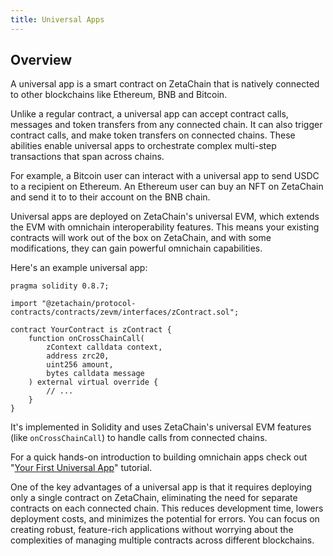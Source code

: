 ```yaml
---
title: Universal Apps
---
```



## Overview

A universal app is a smart contract on ZetaChain that is natively connected to
other blockchains like Ethereum, BNB and Bitcoin.

Unlike a regular contract, a universal app can accept contract calls, messages
and token transfers from any connected chain. It can also trigger contract
calls, and make token transfers on connected chains. These abilities enable
universal apps to orchestrate complex multi-step transactions that span across
chains.

For example, a Bitcoin user can interact with a universal app to send USDC to a
recipient on Ethereum. An Ethereum user can buy an NFT on ZetaChain and send it
to to their account on the BNB chain.

Universal apps are deployed on ZetaChain's universal EVM, which extends the EVM
with omnichain interoperability features. This means your existing contracts
will work out of the box on ZetaChain, and with some modifications, they can
gain powerful omnichain capabilities.

Here's an example universal app:

```solidity
pragma solidity 0.8.7;

import "@zetachain/protocol-contracts/contracts/zevm/interfaces/zContract.sol";

contract YourContract is zContract {
    function onCrossChainCall(
        zContext calldata context,
        address zrc20,
        uint256 amount,
        bytes calldata message
    ) external virtual override {
        // ...
    }
}
```

It's implemented in Solidity and uses ZetaChain's universal EVM features (like
`onCrossChainCall`) to handle calls from connected chains.

<Alert variant="tip"> For a quick hands-on introduction to building omnichain
  apps check out "[Your First Universal App](/developers/tutorials/hello)"
  tutorial. </Alert>

One of the key advantages of a universal app is that it requires deploying only
a single contract on ZetaChain, eliminating the need for separate contracts on
each connected chain. This reduces development time, lowers deployment costs,
and minimizes the potential for errors. You can focus on creating robust,
feature-rich applications without worrying about the complexities of managing
multiple contracts across different blockchains.
